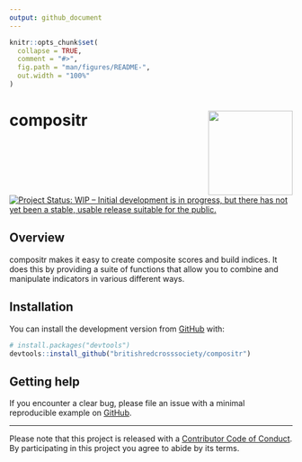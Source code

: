 ```yaml
---
output: github_document
---
```


<!-- README.md is generated from README.Rmd. Please edit that file -->

```r
knitr::opts_chunk$set(
  collapse = TRUE,
  comment = "#>",
  fig.path = "man/figures/README-",
  out.width = "100%"
)
```

# compositr <img src='man/figures/new-logo.png' align="right" height="150" /></a>

<!-- badges: start -->
[![Project Status: WIP – Initial development is in progress, but there has not yet been a stable, usable release suitable for the public.](https://www.repostatus.org/badges/latest/wip.svg)](https://www.repostatus.org/#wip)
<!-- badges: end -->

## Overview

compositr makes it easy to create composite scores and build indices. It does
this by providing a suite of functions that allow you to combine and manipulate
indicators in various different ways.

## Installation

You can install the development version from [GitHub](https://github.com/) with:

``` r
# install.packages("devtools")
devtools::install_github("britishredcrosssociety/compositr")
```

## Getting help

If you encounter a clear bug, please file an issue with a minimal reproducible
example on [GitHub](https://github.com/britishredcrosssociety/compositr/issues).

---
Please note that this project is released with a [Contributor Code of Conduct](https://www.contributor-covenant.org/version/2/0/code_of_conduct/).
By participating in this project you agree to abide by its terms.
